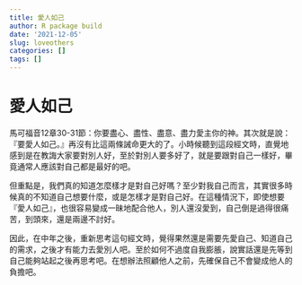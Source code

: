```yaml
---
title: 愛人如己
author: R package build
date: '2021-12-05'
slug: loveothers
categories: []
tags: []
---
```

# 愛人如己
馬可福音12章30-31節：你要盡心、盡性、盡意、盡力愛主你的神。其次就是說：『要愛人如己。』再沒有比這兩條誡命更大的了。小時候聽到這段經文時，直覺地感到是在教誨大家要對別人好，至於對別人要多好了，就是要跟對自己一樣好，畢竟通常人應該對自己都是最好的吧。

但重點是，我們真的知道怎麼樣才是對自己好嗎？至少對我自己而言，其實很多時候真的不知道自己想要什麼，或是怎樣才是對自己好。在這種情況下，即使想要『愛人如己』，也很容易變成一昧地配合他人，別人還沒愛到，自己倒是過得很痛苦，到頭來，還是兩邊不討好。

因此，在中年之後，重新思考這句經文時，覺得果然還是需要先愛自己、知道自己的需求，之後才有能力去愛別人吧。至於如何不過度自我膨脹，說實話還是先等到自己能夠站起之後再思考吧。在想辦法照顧他人之前，先確保自己不會變成他人的負擔吧。